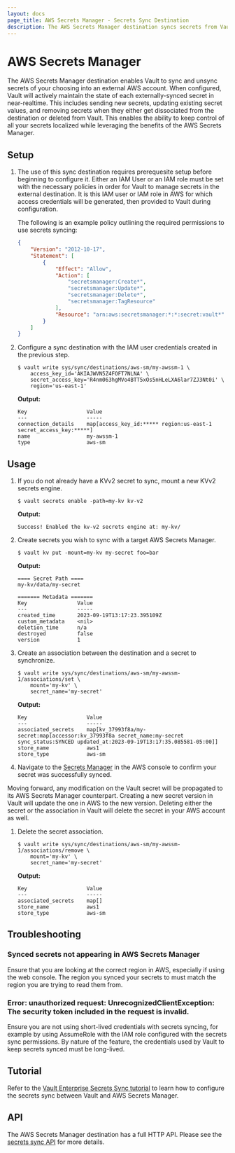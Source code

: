 ```yaml
---
layout: docs
page_title: AWS Secrets Manager - Secrets Sync Destination
description: The AWS Secrets Manager destination syncs secrets from Vault to AWS.
---
```


# AWS Secrets Manager

The AWS Secrets Manager destination enables Vault to sync and unsync secrets of your choosing into
an external AWS account. When configured, Vault will actively maintain the state of each externally-synced
secret in near-realtime. This includes sending new secrets, updating existing secret values, and removing
secrets when they either get dissociated from the destination or deleted from Vault. This enables the
ability to keep control of all your secrets localized while leveraging the benefits of the AWS Secrets Manager.

## Setup

1.	The use of this sync destination requires prerequesite setup before beginning to configure it. Either an IAM
	User or an IAM role must be set with the necessary policies in order for Vault to manage secrets in the
	external destination. It is this IAM user or IAM role in AWS for which access credentials will be generated,
	then provided to Vault during configuration.

	The following is an example policy outlining the required permissions to use secrets syncing:

	```json
	{
		"Version": "2012-10-17",
		"Statement": [
			{
				"Effect": "Allow",
				"Action": [
					"secretsmanager:Create*",
					"secretsmanager:Update*",
					"secretsmanager:Delete*",
					"secretsmanager:TagResource"
				],
				"Resource": "arn:aws:secretsmanager:*:*:secret:vault*"
			}
		]
	}
	```

1.	Configure a sync destination with the IAM user credentials created in the previous step.

	```shell-session
	$ vault write sys/sync/destinations/aws-sm/my-awssm-1 \
		access_key_id='AKIAJWVN5Z4FOFT7NLNA' \
		secret_access_key='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' \
		region='us-east-1'
	```

	**Output:**

	<CodeBlockConfig hideClipboard>

	```text
	Key                   Value
	---                   -----
	connection_details    map[access_key_id:***** region:us-east-1 secret_access_key:*****]
	name                  my-awssm-1
	type                  aws-sm
	```

	</CodeBlockConfig>

## Usage

1.	If you do not already have a KVv2 secret to sync, mount a new KVv2 secrets engine.

	```shell-session
	$ vault secrets enable -path=my-kv kv-v2
	```

	**Output:**

	<CodeBlockConfig hideClipboard>

	```text
	Success! Enabled the kv-v2 secrets engine at: my-kv/
	```
	
	</CodeBlockConfig>

1. Create secrets you wish to sync with a target AWS Secrets Manager.

	```shell-session
	$ vault kv put -mount=my-kv my-secret foo=bar
	```

	**Output:**

	<CodeBlockConfig hideClipboard>

	```text
	==== Secret Path ====
	my-kv/data/my-secret

	======= Metadata =======
	Key                Value
	---                -----
	created_time       2023-09-19T13:17:23.395109Z
	custom_metadata    <nil>
	deletion_time      n/a
	destroyed          false
	version            1
	```
	
	</CodeBlockConfig>

1.	Create an association between the destination and a secret to synchronize.

	```shell-session
	$ vault write sys/sync/destinations/aws-sm/my-awssm-1/associations/set \
		mount='my-kv' \
		secret_name='my-secret'
	```

	**Output:**

	<CodeBlockConfig hideClipboard>

	```
	Key                   Value
	---                   -----
	associated_secrets    map[kv_37993f8a/my-secret:map[accessor:kv_37993f8a secret_name:my-secret sync_status:SYNCED updated_at:2023-09-19T13:17:35.085581-05:00]]
	store_name            aws1
	store_type            aws-sm
	```

	</CodeBlockConfig>

1. Navigate to the [Secrets Manager](https://console.aws.amazon.com/secretsmanager/) in the AWS console
	to confirm your secret was successfully synced.

Moving forward, any modification on the Vault secret will be propagated to its AWS Secrets Manager
counterpart. Creating a new secret version in Vault will update the one in AWS to the new version. Deleting either
the secret or the association in Vault will delete the secret in your AWS account as well.

1. Delete the secret association.
	```shell-session
	$ vault write sys/sync/destinations/aws-sm/my-awssm-1/associations/remove \
		mount='my-kv' \
		secret_name='my-secret'
	```
	
	**Output:**

	<CodeBlockConfig hideClipboard>

	```text
	Key                   Value
	---                   -----
	associated_secrets    map[]
	store_name            aws1
	store_type            aws-sm
	```

	</CodeBlockConfig>

## Troubleshooting

### Synced secrets not appearing in AWS Secrets Manager

Ensure that you are looking at the correct region in AWS, especially if using the web console.
The region you synced your secrets to must match the region you are trying to read them from.

### Error: unauthorized request: UnrecognizedClientException: The security token included in the request is invalid.

Ensure you are not using short-lived credentials with secrets syncing, for example by using AssumeRole with the
IAM role configured with the secrets sync permissions. By nature of the feature, the credentials used by Vault to
keep secrets synced must be long-lived.

## Tutorial

Refer to the [Vault Enterprise Secrets Sync tutorial](/vault/tutorials/enterprise/secrets-sync)
to learn how to configure the secrets sync between Vault and AWS Secrets Manager.

## API

The AWS Secrets Manager destination has a full HTTP API. Please see the [secrets sync API](/vault/api-docs/system/secrets-sync) for more details.
